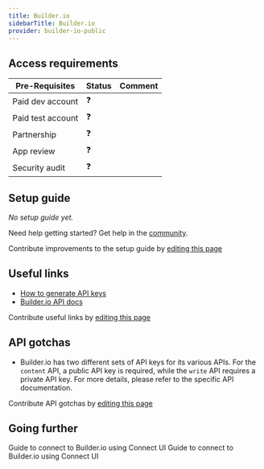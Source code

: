 ```yaml
---
title: Builder.io
sidebarTitle: Builder.io
provider: builder-io-public
---
```




<Overview />
<PreBuiltTooling />
<PreBuiltUseCases />

## Access requirements
| Pre-Requisites | Status | Comment|
| - | - | - |
| Paid dev account | ❓ |  |
| Paid test account | ❓ |  |
| Partnership | ❓ | |
| App review | ❓ |  |
| Security audit | ❓ | |


## Setup guide

_No setup guide yet._

<Tip>Need help getting started? Get help in the [community](https://nango.dev/slack).</Tip>

<Note>Contribute improvements to the setup guide by [editing this page](https://github.com/nangohq/nango/tree/master/docs-v2/integrations/all/builder-io.mdx)</Note>


## Useful links

-   [How to generate API keys](https://www.builder.io/c/docs/using-your-api-key#finding-your-public-api-key)
-   [Builder.io API docs](https://www.builder.io/c/docs/api-intro)

<Note>Contribute useful links by [editing this page](https://github.com/nangohq/nango/tree/master/docs-v2/integrations/all/builder-io.mdx)</Note>

## API gotchas

- Builder.io has two different sets of API keys for its various APIs. For the `content` API, a public API key is required, while the `write` API requires a private API key. For more details, please refer to the specific API documentation.

<Note>Contribute API gotchas by [editing this page](https://github.com/nangohq/nango/tree/master/docs-v2/integrations/all/builder-io.mdx)</Note>

## Going further

<Card title="Connect to Builder.io (public)" icon="link" href="/integrations/all/builder-io-public/connect" horizontal>
  Guide to connect to Builder.io using Connect UI
</Card>

<Card title="Connect to Builder.io (private)" icon="link" href="/integrations/all/builder-io-private/connect" horizontal>
  Guide to connect to Builder.io using Connect UI
</Card>
